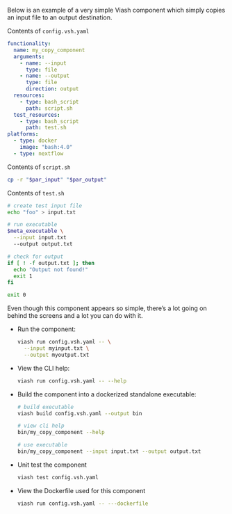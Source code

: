 
Below is an example of a very simple Viash component which simply copies an input file to an output destination.

::: {.grid}
::: {.g-col-lg-6 .g-col-12}

Contents of `config.vsh.yaml`

```yaml
functionality:
  name: my_copy_component
  arguments:
    - name: --input
      type: file
    - name: --output
      type: file
      direction: output
  resources:
    - type: bash_script
      path: script.sh
  test_resources:
    - type: bash_script
      path: test.sh
platforms:
  - type: docker
    image: "bash:4.0"
  - type: nextflow
```

:::
::: {.g-col-lg-6 .g-col-12}

Contents of `script.sh`

```bash
cp -r "$par_input" "$par_output"
```

Contents of `test.sh`

```bash
# create test input file
echo "foo" > input.txt

# run executable
$meta_executable \
  --input input.txt
  --output output.txt

# check for output
if [ ! -f output.txt ]; then
  echo "Output not found!"
  exit 1
fi

exit 0
```

:::
:::


Even though this component appears so simple, there's a lot going on behind the screens and a lot you can do with it.

* Run the component: 
  ```bash
  viash run config.vsh.yaml -- \
    --input myinput.txt \
    --output myoutput.txt
  ```
* View the CLI help:
  ```bash
  viash run config.vsh.yaml -- --help
  ```
* Build the component into a dockerized standalone executable:
  ```bash
  # build executable
  viash build config.vsh.yaml --output bin

  # view cli help
  bin/my_copy_component --help

  # use executable
  bin/my_copy_component --input input.txt --output output.txt
  ```
* Unit test the component
  ```bash
  viash test config.vsh.yaml
  ```
* View the Dockerfile used for this component
  ```bash
  viash run config.vsh.yaml -- ---dockerfile
  ```

</details>
